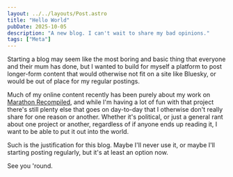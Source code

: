 ```yaml
---
layout: ../../layouts/Post.astro
title: "Hello World"
pubDate: 2025-10-05
description: "A new blog. I can't wait to share my bad opinions."
tags: ["Meta"]
---
```


Starting a blog may seem like the most boring and basic thing that everyone and their mum has done, but I wanted to build for myself a platform to post longer-form content that would otherwise not fit on a site like Bluesky, or would be out of place for my regular postings.

Much of my online content recently has been purely about my work on [Marathon Recompiled](https://github.com/sonicnext-dev/MarathonRecomp), and while I'm having a lot of fun with that project there's still plenty else that goes on day-to-day that I otherwise don't really share for one reason or another. Whether it's political, or just a general rant about one project or another, regardless of if anyone ends up reading it, I want to be able to put it out into the world.

Such is the justification for this blog. Maybe I'll never use it, or maybe I'll starting posting regularly, but it's at least an option now.

See you 'round.
